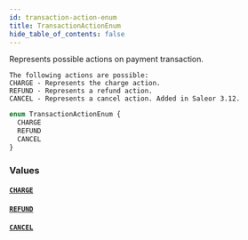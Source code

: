 ```yaml
---
id: transaction-action-enum
title: TransactionActionEnum
hide_table_of_contents: false
---
```


Represents possible actions on payment transaction.

    The following actions are possible:
    CHARGE - Represents the charge action.
    REFUND - Represents a refund action.
    CANCEL - Represents a cancel action. Added in Saleor 3.12.

```graphql
enum TransactionActionEnum {
  CHARGE
  REFUND
  CANCEL
}
```

### Values

#### [`CHARGE`](#)

#### [`REFUND`](#)

#### [`CANCEL`](#)
